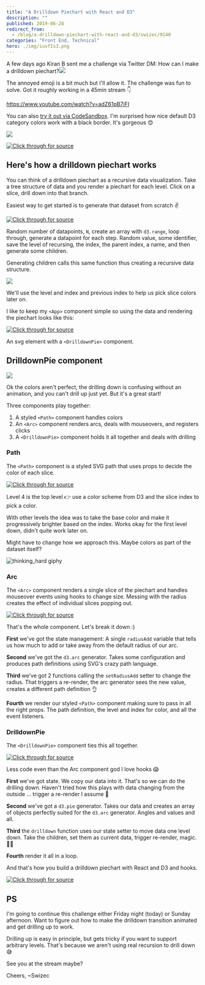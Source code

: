 ```yaml
---
title: "A Drilldown Piechart with React and D3"
description: ""
published: 2019-06-28
redirect_from:
  - /blog/a-drilldown-piechart-with-react-and-d3/swizec/9140
categories: "Front End, Technical"
hero: ./img/iuvfIs3.png
---
```


A few days ago Kiran B sent me a challenge via Twitter DM: How can I make a drilldown piechart?![](./img/iuvfIs3.png)

The annoyed emoji is a bit much but I'll allow it. The challenge was fun to solve. Got it roughly working in a 45min stream 👇

https://www.youtube.com/watch?v=adZ61pB7iFI

You can also [try it out via CodeSandbox](https://codesandbox.io/s/drilldown-piechart-in-react-and-d3-d62y5). I'm surprised how nice default D3 category colors work with a black border. It's gorgeous 😍

![](./img/NU4bfJZ.png)

[![Click through for source](./img/techletter.app-screenshot-1561739464930.png)](https://codesandbox.io/s/drilldown-piechart-in-react-and-d3-d62y5)

## Here's how a drilldown piechart works

You can think of a drilldown piechart as a recursive data visualization. Take a tree structure of data and you render a piechart for each level. Click on a slice, drill down into that branch.

Easiest way to get started is to generate that dataset from scratch ✌️

[![Click through for source](./img/techletter.app-screenshot-1561739442421.png)](<https://carbon.now.sh/?bg=rgba(255,255,255,1)&t=seti&l=javascript&ds=true&wc=true&wa=true&pv=48px&ph=32px&ln=false&code=function%20generateData(level%2C%20prevIndex)%20%7B%0A%20%20const%20N%20%3D%20d3.randomUniform(1%2C%2010)()%3B%0A%20%20return%20d3.range(N).map(i%20%3D%3E%20(%7B%0A%20%20%20%20value%3A%20Math.abs(d3.randomNormal()())%2C%0A%20%20%20%20id%3A%20%60%24%7Blevel%7D-%24%7Bi%7D%60%2C%0A%20%20%20%20level%3A%20level%2C%0A%20%20%20%20index%3A%20i%2C%0A%20%20%20%20prevIndex%3A%20prevIndex%2C%0A%20%20%20%20name%3A%20faker.internet.userName()%2C%0A%20%20%20%20children%3A%20level%20%3E%200%20%3F%20generateData(level%20-%201%2C%20i)%20%3A%20%5B%5D%0A%20%20%7D))%3B%0A%7D>)

Random number of datapoints, `N`, create an array with `d3.range`, loop through, generate a datapoint for each step. Random value, some identifier, save the level of recursing, the index, the parent index, a name, and then generate some children.

Generating children calls this same function thus creating a recursive data structure.

![](./img/BI97htq.png)

We'll use the level and index and previous index to help us pick slice colors later on.

I like to keep my `<App>` component simple so using the data and rendering the piechart looks like this:

[![Click through for source](./img/techletter.app-screenshot-1561739426193.png)](<https://carbon.now.sh/?bg=rgba(255,255,255,1)&t=seti&l=javascript&ds=true&wc=true&wa=true&pv=48px&ph=32px&ln=false&code=%3Csvg%20width%3D%22500%22%20height%3D%22500%22%3E%0A%09%3CDrilldownPie%20data%3D%7Bdata%7D%20x%3D%7B250%7D%20y%3D%7B250%7D%20%2F%3E%0A%3C%2Fsvg%3E>)

An svg element with a `<DrilldownPie>` component.

## DrilldownPie component

![](./img/O9xL7km.gif)

Ok the colors aren't perfect, the drilling down is confusing without an animation, and you can't drill up just yet. But it's a great start!

Three components play together:

1.  A styled `<Path>` component handles colors
2.  An `<Arc>` component renders arcs, deals with mouseovers, and registers clicks
3.  A `<DrilldownPie>` component holds it all together and deals with drilling

### Path

The `<Path>` component is a styled SVG path that uses props to decide the color of each slice.

[![Click through for source](./img/techletter.app-screenshot-1561739426130.png)](<https://carbon.now.sh/?bg=rgba(255,255,255,1)&t=seti&l=javascript&ds=true&wc=true&wa=true&pv=48px&ph=32px&ln=false&code=const%20Path%20%3D%20styled.path%60%0A%20%20fill%3A%20%24%7Bprops%20%3D%3E%0A%20%20%20%20props.level%20%3D%3D%3D%204%0A%20%20%20%20%20%20%3F%20d3.schemePaired%5Bprops.index%5D%0A%20%20%20%20%20%20%3A%20d3.color(d3.schemePaired%5Bprops.prevIndex%5D).brighter(props.index%20%2F%202)%7D%3B%0A%20%20cursor%3A%20pointer%3B%0A%20%20stroke%3A%20black%3B%0A%60%3B>)

Level 4 is the top level 👉 use a color scheme from D3 and the slice index to pick a color.

With other levels the idea was to take the base color and make it progressively brighter based on the index. Works okay for the first level down, didn't quite work later on.

Might have to change how we approach this. Maybe colors as part of the dataset itself?

![thinking_hard giphy](./img/media-6utVzLiyU9OuHbd70D-giphy-downsized-medium.gif)

### Arc

The `<Arc>` component renders a single slice of the piechart and handles mouseover events using hooks to change size. Messing with the radius creates the effect of individual slices popping out.

[![Click through for source](./img/techletter.app-screenshot-1561739426232.png)](<https://carbon.now.sh/?bg=rgba(255,255,255,1)&t=seti&l=javascript&ds=true&wc=true&wa=true&pv=48px&ph=32px&ln=false&code=const%20Arc%20%3D%20(%7B%20arcData%2C%20onClick%20%7D)%20%3D%3E%20%7B%0A%20%20const%20%5BradiusAdd%2C%20setRadiusAdd%5D%20%3D%20useState(0)%3B%0A%0A%20%20const%20arc%20%3D%20d3%0A%20%20%20%20.arc()%0A%20%20%20%20.innerRadius(15%20%2B%20radiusAdd%20%2F%202)%0A%20%20%20%20.outerRadius(105%20%2B%20radiusAdd)%3B%0A%0A%20%20function%20mouseOver()%20%7B%0A%20%20%20%20setRadiusAdd(20)%3B%0A%20%20%7D%0A%0A%20%20function%20mouseOut()%20%7B%0A%20%20%20%20setRadiusAdd(0)%3B%0A%20%20%7D%0A%0A%20%20return%20(%0A%20%20%20%20%3CPath%0A%20%20%20%20%20%20d%3D%7Barc(arcData)%7D%0A%20%20%20%20%20%20index%3D%7BarcData.data.index%7D%0A%20%20%20%20%20%20level%3D%7BarcData.data.level%7D%0A%20%20%20%20%20%20prevIndex%3D%7BarcData.data.prevIndex%7D%0A%20%20%20%20%20%20onMouseOver%3D%7BmouseOver%7D%0A%20%20%20%20%20%20onMouseOut%3D%7BmouseOut%7D%0A%20%20%20%20%20%20onClick%3D%7BonClick%7D%0A%20%20%20%20%2F%3E%0A%20%20)%3B%0A%7D%3B>)

That's the whole component. Let's break it down :)

**First** we've got the state management: A single `radiusAdd` variable that tells us how much to add or take away from the default radius of our arc.

**Second** we've got the `d3.arc` generator. Takes some configuration and produces path definitions using SVG's crazy path language.

**Third** we've got 2 functions calling the `setRadiusAdd` setter to change the radius. That triggers a re-render, the arc generator sees the new value, creates a different path definition 👌

**Fourth** we render our styled `<Path>` component making sure to pass in all the right props. The path definition, the level and index for color, and all the event listeners.

### DrilldownPie

The `<DrilldownPie>` component ties this all together.

[![Click through for source](./img/techletter.app-screenshot-1561739426244.png)](<https://carbon.now.sh/?bg=rgba(255,255,255,1)&t=seti&l=javascript&ds=true&wc=true&wa=true&pv=48px&ph=32px&ln=false&code=const%20DrilldownPie%20%3D%20(%7B%20data%2C%20x%2C%20y%20%7D)%20%3D%3E%20%7B%0A%20%20const%20%5BrenderData%2C%20setRenderData%5D%20%3D%20useState(data)%3B%0A%0A%20%20const%20pie%20%3D%20d3.pie().value(d%20%3D%3E%20d.value)%3B%0A%0A%20%20function%20drilldown(index)%20%7B%0A%20%20%20%20setRenderData(renderData%5Bindex%5D.children)%3B%0A%20%20%7D%0A%0A%20%20return%20(%0A%20%20%20%20%3Cg%20transform%3D%7B%60translate(%24%7Bx%7D%2C%20%24%7By%7D)%60%7D%3E%0A%20%20%20%20%20%20%7Bpie(renderData).map(d%20%3D%3E%20(%0A%20%20%20%20%20%20%20%20%3CArc%20arcData%3D%7Bd%7D%20key%3D%7Bd.id%7D%20onClick%3D%7B()%20%3D%3E%20drilldown(d.index)%7D%20%2F%3E%0A%20%20%20%20%20%20))%7D%0A%20%20%20%20%3C%2Fg%3E%0A%20%20)%3B%0A%7D%3B>)

Less code even than the Arc component god I love hooks 😱

**First** we've got state. We copy our data into it. That's so we can do the drilling down. Haven't tried how this plays with data changing from the outside ... trigger a re-render I assume 🤔

**Second** we've got a `d3.pie` generator. Takes our data and creates an array of objects perfectly suited for the `d3.arc` generator. Angles and values and all.

**Third** the `drilldown` function uses our state setter to move data one level down. Take the children, set them as current data, trigger re-render, magic. 🧙‍♂️

**Fourth** render it all in a loop.

And that's how you build a drilldown piechart with React and D3 and hooks.

[![Click through for source](./img/techletter.app-screenshot-1561739491897.png)](https://codesandbox.io/s/drilldown-piechart-in-react-and-d3-d62y5)

## PS

I'm going to continue this challenge either Friday night (today) or Sunday afternoon. Want to figure out how to make the drilldown transition animated and get drilling up to work.

Drilling up is easy in principle, but gets tricky if you want to support arbitrary levels. That's because we aren't using real recursion to drill down 😅

See you at the stream maybe?

Cheers, ~Swizec
